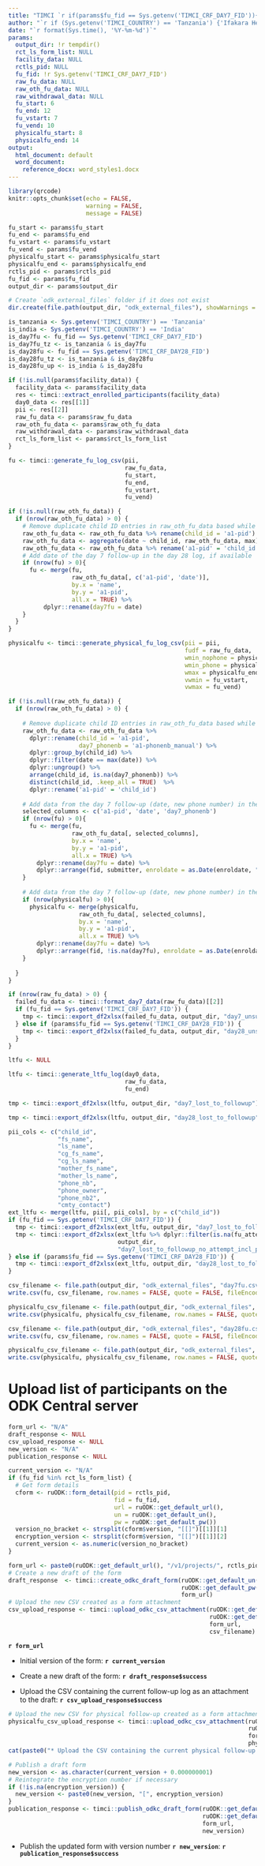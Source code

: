 ```yaml
---
title: "TIMCI `r if(params$fu_fid == Sys.getenv('TIMCI_CRF_DAY7_FID')){'Day 7'} else if(params$fu_fid == Sys.getenv('TIMCI_CRF_DAY28_FID')){'Day 28'}` follow-up - Daily log"
author: "`r if (Sys.getenv('TIMCI_COUNTRY') == 'Tanzania') {'Ifakara Health Institute (IHI)'} else if (Sys.getenv('TIMCI_COUNTRY') == 'India') {'King George s Medical University (KGMU)'} else if (Sys.getenv('TIMCI_COUNTRY') == 'Senegal') {'Université Cheikh Anta Diop de Dakar (UCAD)'} else if (Sys.getenv('TIMCI_COUNTRY') == 'Kenya') {'University of Nairobi (UoN)'} else if (Sys.getenv('TIMCI_COUNTRY') == 'Myanmar') {'Burnet Institute (BI)'} else {'Swiss Tropical and Public Health Institute (Swiss TPH)'}`"
date: "`r format(Sys.time(), '%Y-%m-%d')`"
params:
  output_dir: !r tempdir()
  rct_ls_form_list: NULL
  facility_data: NULL
  rctls_pid: NULL
  fu_fid: !r Sys.getenv('TIMCI_CRF_DAY7_FID')
  raw_fu_data: NULL
  raw_oth_fu_data: NULL
  raw_withdrawal_data: NULL
  fu_start: 6
  fu_end: 12
  fu_vstart: 7
  fu_vend: 10
  physicalfu_start: 8
  physicalfu_end: 14
output:
  html_document: default
  word_document:
    reference_docx: word_styles1.docx
---
```


```r
library(qrcode)
knitr::opts_chunk$set(echo = FALSE,
                      warning = FALSE,
                      message = FALSE)
```

```r
fu_start <- params$fu_start
fu_end <- params$fu_end
fu_vstart <- params$fu_vstart
fu_vend <- params$fu_vend
physicalfu_start <- params$physicalfu_start
physicalfu_end <- params$physicalfu_end
rctls_pid <- params$rctls_pid
fu_fid <- params$fu_fid
output_dir <- params$output_dir

# Create `odk_external_files` folder if it does not exist
dir.create(file.path(output_dir, "odk_external_files"), showWarnings = FALSE)
```

```r
is_tanzania <- Sys.getenv('TIMCI_COUNTRY') == 'Tanzania'
is_india <- Sys.getenv('TIMCI_COUNTRY') == 'India'
is_day7fu <- fu_fid == Sys.getenv('TIMCI_CRF_DAY7_FID')
is_day7fu_tz <- is_tanzania & is_day7fu
is_day28fu <- fu_fid == Sys.getenv('TIMCI_CRF_DAY28_FID')
is_day28fu_tz <- is_tanzania & is_day28fu
is_day28fu_up <- is_india & is_day28fu
```

```r
if (!is.null(params$facility_data)) {
  facility_data <- params$facility_data
  res <- timci::extract_enrolled_participants(facility_data)
  day0_data <- res[[1]]
  pii <- res[[2]]
  raw_fu_data <- params$raw_fu_data
  raw_oth_fu_data <- params$raw_oth_fu_data
  raw_withdrawal_data <- params$raw_withdrawal_data
  rct_ls_form_list <- params$rct_ls_form_list
}
```

```r
fu <- timci::generate_fu_log_csv(pii,
                                 raw_fu_data,
                                 fu_start,
                                 fu_end,
                                 fu_vstart,
                                 fu_vend)
```

```r
if (!is.null(raw_oth_fu_data)) {
  if (nrow(raw_oth_fu_data) > 0) {
    # Remove duplicate child ID entries in raw_oth_fu_data based while keeping the most recent date
    raw_oth_fu_data <- raw_oth_fu_data %>% rename(child_id = 'a1-pid')
    raw_oth_fu_data <- aggregate(date ~ child_id, raw_oth_fu_data, max)
    raw_oth_fu_data <- raw_oth_fu_data %>% rename('a1-pid' = 'child_id')
    # Add date of the day 7 follow-up in the day 28 log, if available
    if (nrow(fu) > 0){
      fu <- merge(fu,
                  raw_oth_fu_data[, c('a1-pid', 'date')],
                  by.x = 'name',
                  by.y = 'a1-pid',
                  all.x = TRUE) %>%
          dplyr::rename(day7fu = date)
    }
  }
}
```

```r
physicalfu <- timci::generate_physical_fu_log_csv(pii = pii,
                                                  fudf = raw_fu_data,
                                                  wmin_nophone = physicalfu_start,
                                                  wmin_phone = physicalfu_start,
                                                  wmax = physicalfu_end,
                                                  vwmin = fu_vstart,
                                                  vwmax = fu_vend)
```

```r
if (!is.null(raw_oth_fu_data)) {
  if (nrow(raw_oth_fu_data) > 0) {
    
    # Remove duplicate child ID entries in raw_oth_fu_data based while keeping the most recent date
    raw_oth_fu_data <- raw_oth_fu_data %>%
      dplyr::rename(child_id = 'a1-pid',
                    day7_phonenb = 'a1-phonenb_manual') %>%
      dplyr::group_by(child_id) %>%
      dplyr::filter(date == max(date)) %>%
      dplyr::ungroup() %>%
      arrange(child_id, is.na(day7_phonenb)) %>% 
      distinct(child_id, .keep_all = TRUE)  %>% 
      dplyr::rename('a1-pid' = 'child_id')
    
    # Add data from the day 7 follow-up (date, new phone number) in the day 28 log, if available
    selected_columns <- c('a1-pid', 'date', 'day7_phonenb')
    if (nrow(fu) > 0){
      fu <- merge(fu,
                  raw_oth_fu_data[, selected_columns],
                  by.x = 'name',
                  by.y = 'a1-pid',
                  all.x = TRUE) %>%
        dplyr::rename(day7fu = date) %>%
        dplyr::arrange(fid, submitter, enroldate = as.Date(enroldate, "%Y-%m-%d"))
    }
    
    # Add data from the day 7 follow-up (date, new phone number) in the day 28 log, if available
    if (nrow(physicalfu) > 0){
      physicalfu <- merge(physicalfu,
                    raw_oth_fu_data[, selected_columns],
                    by.x = 'name',
                    by.y = 'a1-pid',
                    all.x = TRUE) %>%
        dplyr::rename(day7fu = date) %>%
        dplyr::arrange(fid, !is.na(day7fu), enroldate = as.Date(enroldate, "%Y-%m-%d"))
    }
    
  }
}
```

```r
if (nrow(raw_fu_data) > 0) {
  failed_fu_data <- timci::format_day7_data(raw_fu_data)[[2]]
  if (fu_fid == Sys.getenv('TIMCI_CRF_DAY7_FID')) {
    tmp <- timci::export_df2xlsx(failed_fu_data, output_dir, "day7_unsuccessful_calls")
  } else if (params$fu_fid == Sys.getenv('TIMCI_CRF_DAY28_FID')) {
    tmp <- timci::export_df2xlsx(failed_fu_data, output_dir, "day28_unsuccessful_calls")
  }
}
```

```r
ltfu <- NULL
```

```r
ltfu <- timci::generate_ltfu_log(day0_data,
                                 raw_fu_data,
                                 fu_end)
```

```r
tmp <- timci::export_df2xlsx(ltfu, output_dir, "day7_lost_to_followup")
```

```r
tmp <- timci::export_df2xlsx(ltfu, output_dir, "day28_lost_to_followup")
```

```r
pii_cols <- c("child_id",
              "fs_name",
              "ls_name",
              "cg_fs_name",
              "cg_ls_name",
              "mother_fs_name",
              "mother_ls_name",
              "phone_nb",
              "phone_owner",
              "phone_nb2",
              "cmty_contact")
ext_ltfu <- merge(ltfu, pii[, pii_cols], by = c("child_id"))
if (fu_fid == Sys.getenv('TIMCI_CRF_DAY7_FID')) {
  tmp <- timci::export_df2xlsx(ext_ltfu, output_dir, "day7_lost_to_followup_incl_pii")
  tmp <- timci::export_df2xlsx(ext_ltfu %>% dplyr::filter(is.na(fu_attempts)),
                               output_dir,
                               "day7_lost_to_followup_no_attempt_incl_pii")
} else if (params$fu_fid == Sys.getenv('TIMCI_CRF_DAY28_FID')) {
  tmp <- timci::export_df2xlsx(ext_ltfu, output_dir, "day28_lost_to_followup_incl_pii")
}
```

```r
csv_filename <- file.path(output_dir, "odk_external_files", "day7fu.csv")
write.csv(fu, csv_filename, row.names = FALSE, quote = FALSE, fileEncoding = "UTF-8")
```

```r
physicalfu_csv_filename <- file.path(output_dir, "odk_external_files", "day7physicalfu.csv")
write.csv(physicalfu, physicalfu_csv_filename, row.names = FALSE, quote = FALSE, fileEncoding = "UTF-8")
```

```r
csv_filename <- file.path(output_dir, "odk_external_files", "day28fu.csv")
write.csv(fu, csv_filename, row.names = FALSE, quote = FALSE, fileEncoding = "UTF-8")
```

```r
physicalfu_csv_filename <- file.path(output_dir, "odk_external_files", "day28physicalfu.csv")
write.csv(physicalfu, physicalfu_csv_filename, row.names = FALSE, quote = FALSE, fileEncoding = "UTF-8")
```

# Upload list of participants on the ODK Central server

```r
form_url <- "N/A"
draft_response <- NULL
csv_upload_response <- NULL
new_version <- "N/A"
publication_response <- NULL
```

```r
current_version <- "N/A"
if (fu_fid %in% rct_ls_form_list) {
  # Get form details
  cform <- ruODK::form_detail(pid = rctls_pid,
                              fid = fu_fid,
                              url = ruODK::get_default_url(),
                              un = ruODK::get_default_un(),
                              pw = ruODK::get_default_pw())
  version_no_bracket <- strsplit(cform$version, "[[]")[[1]][1]
  encryption_version <- strsplit(cform$version, "[[]")[[1]][2]
  current_version <- as.numeric(version_no_bracket)
}
```

```r
form_url <- paste0(ruODK::get_default_url(), "/v1/projects/", rctls_pid, "/forms/", fu_fid)
# Create a new draft of the form
draft_response  <- timci::create_odkc_draft_form(ruODK::get_default_un(),
                                                 ruODK::get_default_pw(),
                                                 form_url)
# Upload the new CSV created as a form attachment
csv_upload_response <- timci::upload_odkc_csv_attachment(ruODK::get_default_un(),
                                                         ruODK::get_default_pw(),
                                                         form_url,
                                                         csv_filename)
```

**`r form_url`**

* Initial version of the form: **`r current_version`**

* Create a new draft of the form: **`r draft_response$success`**

* Upload the CSV containing the current follow-up log as an attachment to the draft: **`r csv_upload_response$success`**

```r
# Upload the new CSV for physical follow-up created as a form attachment
physicalfu_csv_upload_response <- timci::upload_odkc_csv_attachment(ruODK::get_default_un(),
                                                                    ruODK::get_default_pw(),
                                                                    form_url,
                                                                    physicalfu_csv_filename)
cat(paste0("* Upload the CSV containing the current physical follow-up log as an attachment to the draft: **", physicalfu_csv_upload_response$success, "**"))
```

```r
# Publish a draft form
new_version <- as.character(current_version + 0.000000001)
# Reintegrate the encryption number if necessary
if (!is.na(encryption_version)) {
  new_version <- paste0(new_version, "[", encryption_version)
}
publication_response <- timci::publish_odkc_draft_form(ruODK::get_default_un(),
                                                       ruODK::get_default_pw(),
                                                       form_url,
                                                       new_version)
```

* Publish the updated form with version number **`r new_version`**: **`r publication_response$success`**
